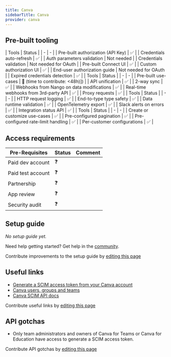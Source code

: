 ```yaml
---
title: Canva
sidebarTitle: Canva
provider: canva
---
```





<Overview />

## Pre-built tooling

<AccordionGroup>
<Accordion title="✅ Authorization">
| Tools | Status |
| - | - |
| Pre-built authorization (API Key) | ✅ |
| Credentials auto-refresh | ✅ |
| Auth parameters validation | Not needed |
| Credentials validation | Not needed for OAuth |
| Pre-built Connect UI | ✅ |
| Custom authorization UI | ✅ |
| End-user authorization guide | Not needed for OAuth |
| Expired credentials detection | ✅ |
</Accordion>
<Accordion title="✅ Read & write data">
| Tools | Status |
| - | - |
| Pre-built use-cases | 🚫 (time to contribute: &lt;48h)]) |
| API unification | ✅ |
| 2-way sync | ✅ |
| Webhooks from Nango on data modifications | ✅ |
| Real-time webhooks from 3rd-party API | ✅ |
| Proxy requests | ✅ |
</Accordion>
<Accordion title="✅ Observability & data quality">
| Tools | Status |
| - | - |
| HTTP request logging | ✅ |
| End-to-type type safety | ✅ |
| Data runtime validation | ✅ |
| OpenTelemetry export | ✅ |
| Slack alerts on errors | ✅ |
| Integration status API | ✅ |
</Accordion>
<Accordion title="✅ Customization">
| Tools | Status |
| - | - |
| Create or customize use-cases | ✅ |
| Pre-configured pagination | ✅ |
| Pre-configured rate-limit handling | ✅ |
| Per-customer configurations | ✅ |
</Accordion>
</AccordionGroup>

<PreBuiltUseCases />

## Access requirements
| Pre-Requisites | Status | Comment|
| - | - | - |
| Paid dev account | ❓ |  |
| Paid test account | ❓ |  |
| Partnership | ❓ | |
| App review | ❓ |  |
| Security audit | ❓ | |


## Setup guide

_No setup guide yet._

<Tip>Need help getting started? Get help in the [community](https://nango.dev/slack).</Tip>

<Note>Contribute improvements to the setup guide by [editing this page](https://github.com/nangohq/nango/tree/master/docs-v2/integrations/all/canva.mdx)</Note>


## Useful links

-   [Generate a SCIM access token from your Canva account](https://www.canva.dev/docs/scim/authentication/)
-   [Canva users, groups and teams](https://www.canva.dev/docs/scim/users-groups-and-teams/)
-   [Canva SCIM API docs](https://www.canva.dev/docs/scim/)

<Note>Contribute useful links by [editing this page](https://github.com/nangohq/nango/tree/master/docs-v2/integrations/all/canva.mdx)</Note>

## API gotchas

- Only team administrators and owners of Canva for Teams or Canva for Education have access to generate a SCIM access token.

<Note>Contribute API gotchas by [editing this page](https://github.com/nangohq/nango/tree/master/docs-v2/integrations/all/canva.mdx)</Note>
